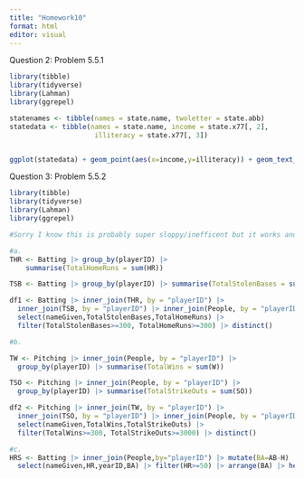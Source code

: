 ```yaml
---
title: "Homework10"
format: html
editor: visual
---
```


Question 2: Problem 5.5.1

```r
library(tibble)
library(tidyverse)
library(Lahman)
library(ggrepel)

statenames <- tibble(names = state.name, twoletter = state.abb)
statedata <- tibble(names = state.name, income = state.x77[, 2],
                     illiteracy = state.x77[, 3])


ggplot(statedata) + geom_point(aes(x=income,y=illiteracy)) + geom_text_repel(aes(x=income,y=illiteracy,label = names)) + geom_smooth(aes(x=income,y=illiteracy)) + labs(title = "State income vs Illiteracy")
```

Question 3: Problem 5.5.2

```r
library(tibble)
library(tidyverse)
library(Lahman)
library(ggrepel)

#Sorry I know this is probably super sloppy/inefficent but it works and I spent forever working on this

#a.
THR <- Batting |> group_by(playerID) |>
    summarise(TotalHomeRuns = sum(HR))

TSB <- Batting |> group_by(playerID) |> summarise(TotalStolenBases = sum(SB))

df1 <- Batting |> inner_join(THR, by = "playerID") |>
  inner_join(TSB, by = "playerID") |> inner_join(People, by = "playerID") |>
  select(nameGiven,TotalStolenBases,TotalHomeRuns) |>
  filter(TotalStolenBases>=300, TotalHomeRuns>=300) |> distinct()

#b.

TW <- Pitching |> inner_join(People, by = "playerID") |>
  group_by(playerID) |> summarise(TotalWins = sum(W))

TSO <- Pitching |> inner_join(People, by = "playerID") |>
  group_by(playerID) |> summarise(TotalStrikeOuts = sum(SO))

df2 <- Pitching |> inner_join(TW, by = "playerID") |>
  inner_join(TSO, by = "playerID") |> inner_join(People, by = "playerID") |>
  select(nameGiven,TotalWins,TotalStrikeOuts) |>
  filter(TotalWins>=300, TotalStrikeOuts>=3000) |> distinct()

#c.
HRS <- Batting |> inner_join(People,by="playerID") |> mutate(BA=AB-H) |>
  select(nameGiven,HR,yearID,BA) |> filter(HR>=50) |> arrange(BA) |> head(1)
```

